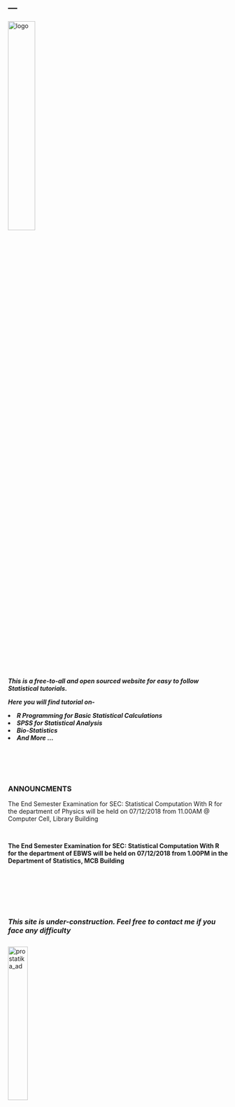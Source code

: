---
---


<!-- Calling the CSS -->

<link rel="stylesheet" href="mystyle.css" type="text/css">

<!-- Website Logo -->
<div class="banner">
<a href="index.html">
  <img src="images/logo.png" alt="logo"  style="width:35%;">
</a>
</div>


<!-- R Tutorial banner -->
<!-- <div class="banner1"> -->
 <!-- <img src="images/R-studio.png" alt="R tutorial" > -->
 <!--  <a href="what_is_r.html"> -->
 <!--    <button>R Tutorial </button> -->
 <!--  </a> -->
<!-- </div> -->



<br>
<br>
<br>
<br>
<br>
<br>


<div class="intro">

<h5>
_This is a free-to-all and open sourced website for easy to follow Statistical tutorials._

Here you will find tutorial on-

<li>R Programming for Basic Statistical Calculations</li>

<li>SPSS for Statistical Analysis</li>

<li>Bio-Statistics</li>

<li>And More ... </li>

</h5>
</font>
</div>

<br/>
<br/>
<br/>

<div class="notice">
  <h3>ANNOUNCMENTS</h3>
  <p>The End Semester Examination for SEC: Statistical Computation With R for the department of Physics will be held on 07/12/2018 from 11.00AM @ Computer Cell, Library Building</p>
  <br>
  <p>**The End Semester Examination for SEC: Statistical Computation With R for the department of EBWS will be held on 07/12/2018 from 1.00PM in the Department of Statistics, MCB Building**</p>
</div>

<br>
<br>
<br>
<br>
<br>

<span>
<font size="3">
<h5>
_This site is under-construction. Feel free to contact me if you face any difficulty_
</h5>
</font>
</span>



<a href="https://www.facebook.com/ProStatikaGuwahati/">
  <img src="images/prostat_banner.jpg" alt="prostatika_ad"  style="width:30%;">
</a>
